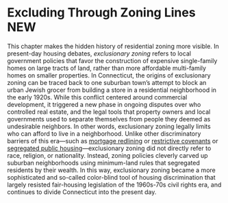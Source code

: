 # Excluding Through Zoning Lines **NEW** {#excluding}
This chapter makes the hidden history of residential zoning more visible. In present-day housing debates, *exclusionary zoning* refers to local government policies that favor the construction of expensive single-family homes on large tracts of land, rather than more affordable multi-family homes on smaller properties. In Connecticut, the origins of exclusionary zoning can be traced back to one suburban town's attempt to block an urban Jewish grocer from building a store in a residential neighborhood in the early 1920s. While this conflict centered around commercial development, it triggered a new phase in ongoing disputes over who controlled real estate, and the legal tools that property owners and local governments used to separate themselves from people they deemed as undesirable neighbors. In other words, exclusionary zoning legally limits who can afford to live in a neighborhood. Unlike other discriminatory barriers of this era---such as [mortgage redlining](lending.html) or [restrictive covenants](restricting.html) or [segregated public housing](public-housing.html)---exclusionary zoning did not directly refer to race, religion, or nationality. Instead, zoning policies cleverly carved up suburban neighborhoods using minimum-land rules that segregated residents by their wealth. In this way, exclusionary zoning became a more sophisticated and so-called color-blind tool of housing discrimination that largely resisted fair-housing legislation of the 1960s-70s civil rights era, and continues to divide Connecticut into the present day.
